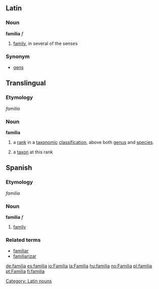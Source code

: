 ==Latin==
===Noun===
'''familia''' ''f''
#[[family]], in several of the senses

===Synonym===
*[[gens]]

==Translingual==
===Etymology===
{{L.}} ''familia''

=== Noun ===
'''familia'''
#{{botany}} a [[rank]] in a [[taxonomic]] [[classification]], above both [[genus]] and [[species]].
#{{botany}} a [[taxon]] at this rank

==Spanish==
===Etymology===
{{L.}} ''familia''

===Noun===
'''familia''' ''f''

# [[family]]

===Related terms===
*[[familiar]]
*[[familiarizar]]

[[Category: Latin nouns]]

[[de:familia]]
[[es:familia]]
[[io:Familia]]
[[la:Familia]]
[[hu:familia]]
[[no:Familia]]
[[pl:familia]]
[[pt:Familia]]
[[fi:familia]]